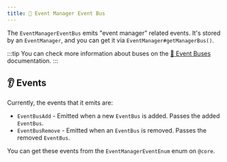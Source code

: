 ```yaml
---
title: 📣 Event Manager Event Bus
---
```


The `EventManagerEventBus` emits "event manager" related events. It's stored by an `EventManager`, and you can get it
via `EventManager#getManagerBus()`.

:::tip
You can check more information about buses on the [📣 Event Buses](./event-bus) documentation.
:::

## 👂 Events

Currently, the events that it emits are:

* `EventBusAdd` - Emitted when a new `EventBus` is added. Passes the added `EventBus`.
* `EventBusRemove` - Emitted when an `EventBus` is removed. Passes the removed `EventBus`.

You can get these events from the `EventManagerEventEnum` enum on `@core`.
